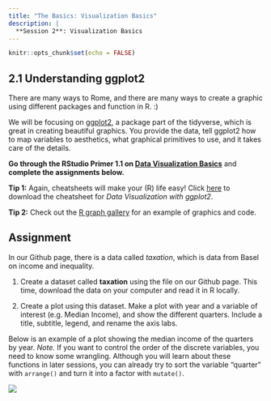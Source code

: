 ```yaml
---
title: "The Basics: Visualization Basics"
description: |
  **Session 2**: Visualization Basics
---
```


```r
knitr::opts_chunk$set(echo = FALSE)
```

## 2.1 Understanding ggplot2

There are many ways to Rome, and there are many ways to create a graphic using different packages and function in R. :)

We will be focusing on [ggplot2](https://ggplot2.tidyverse.org/), a package part of the tidyverse, which is great in creating beautiful graphics. You provide the data, tell ggplot2 how to map variables to aesthetics, what graphical primitives to use, and it takes care of the details. 

**Go through the RStudio Primer 1.1 on [Data Visualization Basics](https://rstudio.cloud/learn/primers/1.1)** and **complete the assignments below.**

**Tip 1:** Again, cheatsheets will make your (R) life easy! Click [here](resources/session1/data-visualization-2.1.pdf) to download the cheatsheet for *Data Visualization with ggplot2*.

**Tip 2:** Check out the [R graph gallery](https://www.r-graph-gallery.com/) for an example of graphics and code.

## Assignment


In our Github page, there is a data called *taxation*, which is data from Basel on income and inequality. 

  1. Create a dataset called **taxation** using the file on our Github page. This time, download the data on your computer and read it in R locally. 

  2. Create a plot using this dataset. Make a plot with year and a variable of interest (e.g. Median Income), and show the different quarters. Include a title, subtitle, legend, and rename the axis labs. 
  
Below is an example of a plot showing the median income of the quarters by year. *Note.* If you want to control the order of the discrete variables, you need to know some wrangling. Although you will learn about these functions in later sessions, you can already try to sort the variable "quarter" with `arrange()` and turn it into a factor with `mutate()`.
  
  ![](resources/session2/inequality_basel.png)
  
  